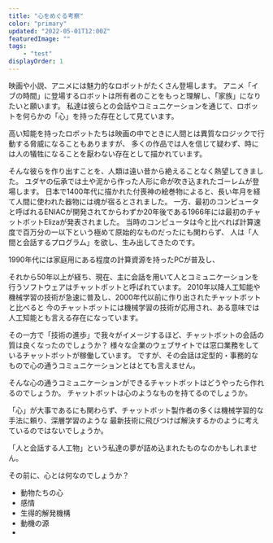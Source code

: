 ```yaml
---
title: "心をめぐる考察"
color: "primary"
updated: "2022-05-01T12:00Z"
featuredImage: ""
tags: 
    - "test"
displayOrder: 1
---
```


映画や小説、アニメには魅力的なロボットがたくさん登場します。
アニメ「イブの時間」に登場するロボットは所有者のことをもっと理解し、「家族」になりたいと願います。
私達は彼らとの会話やコミュニケーションを通じて、ロボットを何らかの「心」を持った存在として見ています。

高い知能を持ったロボットたちは映画の中でときに人間とは異質なロジックで行動する脅威になることもありますが、
多くの作品では人を信じて疑わず、時には人の犠牲になることを厭わない存在として描かれています。

そんな彼らを作り出すことを、人類は遠い昔から絶えることなく熱望してきました。
ユダヤの伝承では土や泥から作った人形に命が吹き込まれたゴーレムが登場します。
日本で1400年代に描かれた付喪神の絵巻物によると、長い年月を経て人間に使われた器物には魂が宿るとされました。
一方、最初のコンピュータと呼ばれるENIACが開発されてからわずか20年後である1966年には最初のチャットボットElizaが発表されました。
当時のコンピュータは今と比べれば計算速度で百万分の一以下という極めて原始的なものだったにも関わらず、
人は「人間と会話するプログラム」を欲し、生み出してきたのです。

1990年代には家庭用にある程度の計算資源を持ったPCが普及し、

それから50年以上が経ち、現在、主に会話を用いて人とコミュニケーションを行うソフトウェアはチャットボットと呼ばれています。
2010年以降人工知能や機械学習の技術が急速に普及し、2000年代以前に作り出されたチャットボットと比べると
今のチャットボットには機械学習の技術が応用され、ある意味では人工知能とも言える存在になっています。

その一方で「技術の進歩」で我々がイメージするほど、チャットボットの会話の質は良くなったのでしょうか？
様々な企業のウェブサイトでは窓口業務をしているチャットボットが稼働しています。
ですが、その会話は定型的・事務的なもので心の通うコミュニケーションとはとても言えません。

そんな心の通うコミュニケーションができるチャットボットはどうやったら作れるのでしょうか。
チャットボットは心のようなものを持てるのでしょうか。

「心」が大事であるにも関わらず、チャットボット製作者の多くは機械学習的な手法に頼り、深層学習のような
最新技術に飛びつけば解決するかのように考えているのではないでしょうか。

「人と会話する人工物」という私達の夢が詰め込まれたものなのかもしれません。

その前に、心とは何なのでしょうか？


* 動物たちの心
* 感情
* 生得的解発機構
* 動機の源
* 

